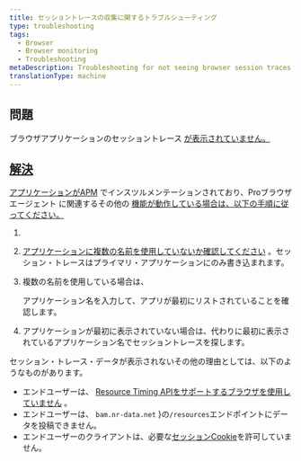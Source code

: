 ```yaml
---
title: セッショントレースの収集に関するトラブルシューティング
type: troubleshooting
tags:
  - Browser
  - Browser monitoring
  - Troubleshooting
metaDescription: Troubleshooting for not seeing browser session traces.
translationType: machine
---
```


## 問題

ブラウザアプリケーションのセッショントレース [が表示されていません。](/docs/browser/new-relic-browser/browser-pro-features/session-traces-exploring-webpages-life-cycle)

## [解決](/docs/browser/new-relic-browser/browser-pro-features/session-traces-exploring-webpages-life-cycle)

[](/docs/browser/new-relic-browser/browser-pro-features/session-traces-exploring-webpages-life-cycle)[アプリケーションがAPM](/docs/browser/new-relic-browser/installation-configuration/troubleshooting-browser-monitoring-installation) でインスツルメンテーションされており、Proブラウザエージェント に関連するその他の [機能が動作している場合は、以下の手順に従ってください。](/docs/browser/new-relic-browser/browser-pro-features)

[](/docs/browser/new-relic-browser/browser-pro-features)

1. [](/docs/browser/new-relic-browser/browser-pro-features)

2. [](/docs/browser/new-relic-browser/browser-pro-features)[アプリケーションに複数の名前を使用していないか確認してください](/docs/apm/new-relic-apm/installation-configuration/using-multiple-names-app) 。セッション・トレースはプライマリ・アプリケーションにのみ書き込まれます。

3. 複数の名前を使用している場合は、

   <InlinePopover type="apm"/>

   アプリケーション名を入力して、アプリが最初にリストされていることを確認します。

4. アプリケーションが最初に表示されていない場合は、代わりに最初に表示されているアプリケーション名でセッショントレースを探します。

セッション・トレース・データが表示されないその他の理由としては、以下のようなものがあります。

* エンドユーザーは、 [Resource Timing APIをサポートするブラウザを使用していません](http://www.w3.org/TR/resource-timing/) 。
* エンドユーザーは、 `bam.nr-data.net` }の`/resources`エンドポイントにデータを投稿できません。
* エンドユーザーのクライアントは、必要な[セッションCookie](https://docs.newrelic.com/docs/browser/browser-monitoring/page-load-timing-resources/cookie-collection-session-tracking)を許可していません。